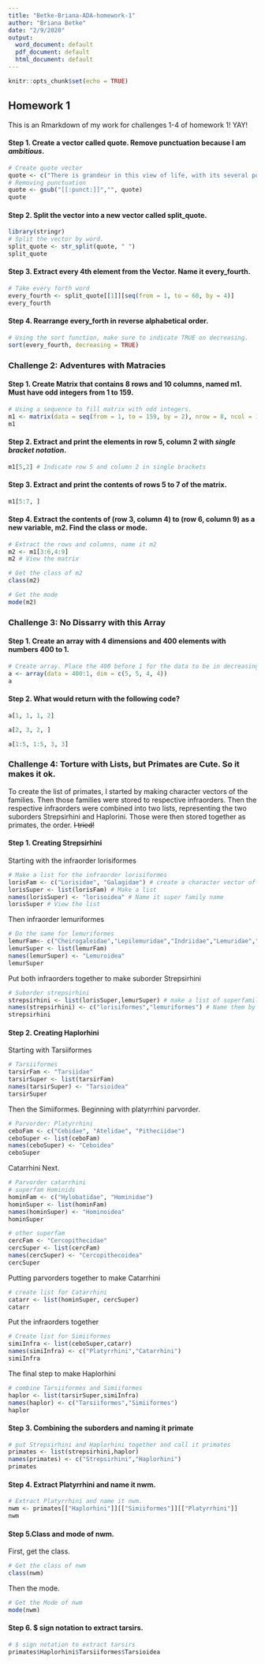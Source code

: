 ```yaml
---
title: "Betke-Briana-ADA-homework-1"
author: "Briana Betke"
date: "2/9/2020"
output:
  word_document: default
  pdf_document: default
  html_document: default
---
```


```r
knitr::opts_chunk$set(echo = TRUE)
```

## Homework 1
This is an Rmarkdown of my work for challenges 1-4 of homework 1! YAY!

#### Step 1. Create a vector called quote. Remove punctuation because I am *ambitious*. 
```r
# Create quote vector
quote <- c("There is grandeur in this view of life, with its several powers, having been originally breathed by the Creator into a few forms or into one; and that, whilst this planet has gone circling on according to the fixed law of gravity, from so simple a beginning endless forms most beautiful and most wonderful have been, and are being evolved.")
# Removing punctuation
quote <- gsub("[[:punct:]]","", quote)
quote
```

#### Step 2. Split the vector into a new vector called split_quote.
```r
library(stringr)
# Split the vector by word.
split_quote <- str_split(quote, " ")
split_quote
```

#### Step 3. Extract every 4th element from the Vector. Name it every_fourth. 
```r
# Take every forth word
every_fourth <- split_quote[[1]][seq(from = 1, to = 60, by = 4)]
every_fourth
```

#### Step 4. Rearrange every_forth in reverse alphabetical order.
```r
# Using the sort function, make sure to indicate TRUE on decreasing.
sort(every_fourth, decreasing = TRUE)
```


### Challenge 2: Adventures with Matracies
#### Step 1. Create Matrix that contains 8 rows and 10 columns, named m1. Must have odd integers from 1 to 159.
```r
# Using a sequence to fill matrix with odd integers.
m1 <- matrix(data = seq(from = 1, to = 159, by = 2), nrow = 8, ncol = 10)
m1
```

#### Step 2. Extract and print the elements in row 5, column 2 with *single bracket notation*.
```r
m1[5,2] # Indicate row 5 and column 2 in single brackets
```

#### Step 3. Extract and print the contents of rows 5 to 7 of the matrix.
```r
m1[5:7, ]
```

#### Step 4. Extract the contents of (row 3, column 4) to (row 6, column 9) as a new variable, m2. Find the class or mode.
```r
# Extract the rows and columns, name it m2
m2 <- m1[3:6,4:9]
m2 # View the matrix

# Get the class of m2
class(m2)

# Get the mode
mode(m2)
```

### Challenge 3: No Dissarry with this Array
#### Step 1. Create an array with 4 dimensions and 400 elements with numbers 400 to 1.
```r
# Create array. Place the 400 before 1 for the data to be in decreasing order.
a <- array(data = 400:1, dim = c(5, 5, 4, 4))
a
```

#### Step 2. What would return with the following code?
```r
a[1, 1, 1, 2]

a[2, 3, 2, ]

a[1:5, 1:5, 3, 3]
```

### Challenge 4: Torture with Lists, but Primates are Cute. So it makes it ok.
To create the list of primates, I started by making character vectors of the families. Then those families were stored to respective infraorders. Then the respective infraorders were combined into two lists, representing the two suborders Strepsirhini and Haplorini. Those were then stored together as primates, the order. ~~I tried!~~

#### Step 1. Creating Strepsirhini

Starting with the infraorder lorisiformes
```r
# Make a list for the infraorder lorisiformes 
lorisFam <- c("Lorisidae", "Galagidae") # create a character vector of superfamily 
lorisSuper <- list(lorisFam) # Make a list
names(lorisSuper) <- "lorisoidea" # Name it super family name
lorisSuper # View the list 
```

Then infraorder lemuriformes
```r
# Do the same for lemuriformes
lemurFam<- c("Cheirogaleidae","Lepilemuridae","Indriidae","Lemuridae","Daubentoniidae")
lemurSuper <- list(lemurFam)
names(lemurSuper) <- "Lemuroidea"
lemurSuper 
```

Put both infraorders together to make suborder Strepsirhini
```r
# Suborder strepsirhini 
strepsirhini <- list(lorisSuper,lemurSuper) # make a list of superfamilies
names(strepsirhini) <- c("lorisiformes","lemuriformes") # Name them by infraorder
strepsirhini
```

#### Step 2. Creating Haplorhini

Starting with Tarsiiformes
```r
# Tarsiiformes
tarsirFam <- "Tarsiidae"
tarsirSuper <- list(tarsirFam)
names(tarsirSuper) <- "Tarsioidea"
tarsirSuper
```

Then the Simiiformes. 
Beginning with platyrrhini parvorder.
```r
# Parvorder: Platyrrhini
ceboFam <- c("Cebidae", "Atelidae", "Pitheciidae")
ceboSuper <- list(ceboFam)
names(ceboSuper) <- "Ceboidea"
ceboSuper
```

Catarrhini Next.
```r
# Parvorder catarrhini
# superfam Hominids
hominFam <- c("Hylobatidae", "Hominidae")
hominSuper <- list(hominFam)
names(hominSuper) <- "Hominoidea"
hominSuper

# other superfam
cercFam <- "Cercopithecidae"
cercSuper <- list(cercFam)
names(cercSuper) <- "Cercopithecoidea"
cercSuper
```

Putting parvorders together to make Catarrhini
```r
# create list for Catarrhini
catarr <- list(hominSuper, cercSuper)
catarr
```

Put the infraorders together
```r
# Create list for Simiiformes
simiInfra <- list(ceboSuper,catarr)
names(simiInfra) <- c("Platyrrhini","Catarrhini")
simiInfra
```

The final step to make Haplorhini
```r
# combine Tarsiiformes and Simiiformes
haplor <- list(tarsirSuper,simiInfra)
names(haplor) <- c("Tarsiiformes","Simiiformes")
haplor
```

#### Step 3. Combining the suborders and naming it primate
```r
# put Strepsirhini and Haplorhini together and call it primates
primates <- list(strepsirhini,haplor)
names(primates) <- c("Strepsirhini","Haplorhini")
primates
```

#### Step 4. Extract Platyrrhini and name it nwm.
```r
# Extract Platyrrhini and name it nwm.
nwm <- primates[["Haplorhini"]][["Simiiformes"]][["Platyrrhini"]]
nwm
```

#### Step 5.Class and mode of nwm.

First, get the class.
```r
# Get the class of nwm
class(nwm)
```

Then the mode.
```r
# Get the Mode of nwm
mode(nwm)
```

#### Step 6. $ sign notation to extract tarsirs.
```r
# $ sign notation to extract tarsirs
primates$Haplorhini$Tarsiiformes$Tarsioidea
```


